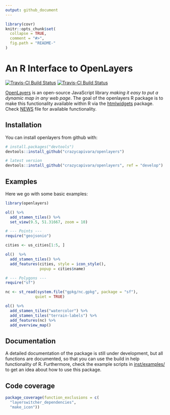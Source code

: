 ```yaml
---
output: github_document
---
```


<!-- README.md is generated from README.Rmd. Please edit that file -->

```r
library(covr)
knitr::opts_chunk$set(
  collapse = TRUE,
  comment = "#>",
  fig.path = "README-"
)
```

# An R Interface to OpenLayers

[![Travis-CI Build Status](https://travis-ci.org/crazycapivara/openlayers.svg?branch=master)](https://travis-ci.org/crazycapivara/openlayers) [![Travis-CI Build Status](https://travis-ci.org/crazycapivara/openlayers.svg?branch=develop)](https://travis-ci.org/crazycapivara/openlayers)

[OpenLayers](https://openlayers.org/) is an open-source JavaScript library _making it easy to put a dynamic map in any web page_. The goal of the openlayers R package is to make this functionality available within R via the [htmlwidgets](https://github.com/ramnathv/htmlwidgets) package. Check [NEWS](NEWS.md) file for available functionality.

## Installation

You can install openlayers from github with:

```r
# install.packages("devtools")
devtools::install_github("crazycapivara/openlayers")

# latest version
devtools::install_github("crazycapivara/openlayers", ref = "develop")
```

## Examples

Here we go with some basic examples:

```r
library(openlayers)
```

```r
ol() %>%
  add_stamen_tiles() %>%
  set_view(9.5, 51.31667, zoom = 10)

# --- Points ---
require("geojsonio")

cities <- us_cities[1:5, ]

ol()  %>%
  add_stamen_tiles() %>%
  add_features(cities, style = icon_style(),
               popup = cities$name)

# --- Polygons ---
require("sf")

nc <- st_read(system.file("gpkg/nc.gpkg", package = "sf"),
             quiet = TRUE)

ol() %>%
  add_stamen_tiles("watercolor") %>%
  add_stamen_tiles("terrain-labels") %>%
  add_features(nc) %>%
  add_overview_map()
```

## Documentation

A detailed documentation of the package is still under development, but all functions are documented, so that you can use the build in help functionality of R. Furthermore, check the example scripts in [inst/examples/](inst/examples/) to get an idea about how to use this package.

## Code coverage

```r
package_coverage(function_exclusions = c(
  "layerswitcher_dependencies",
  "make_icon"))
```
